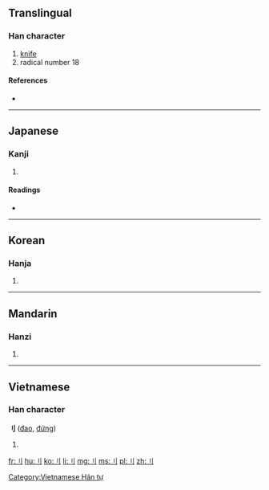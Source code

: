 {{also|刀}}
==Translingual==
{{stroke order|type=animate}}

===Han character===
{{Han char|rn=18|rad=刀|as=00|sn=2|var=2|four=|canj=中弓 (LN), X中弓 (XLN)}}

# [[knife]]
# radical number 18

====References====
* {{Han ref|kx=0136.010|dkj=01847|dj=0304.060|hdz=10320.010|uh=5202|ud=20994}}

----

==Japanese==
{{ja-see-also|リ}}

===Kanji===
{{ja-kanji|grade=|rs=刀00}}

# {{defn|lang=ja|sort=刀00}}

====Readings====
* {{ja-readings|on=[[たう]] (tau)|kun=[[りっとう]] (rit-tou)}}

----

==Korean==

===Hanja===
{{ko-hanja|hangeul=도|rv=do|mr=to}}

# {{defn|lang=ko|sort=刀00}}

----

==Mandarin==

===Hanzi===
{{cmn-hanzi|pin=[[dāo]] ([[dao1]])|wg=tao<sup>1</sup>}}

# {{defn|lang=cmn|sort=刀00}}

----

==Vietnamese==

===Han character===
'''刂''' ([[đao]], [[đứng]])

# {{defn|Vietnamese}}

[[Category:Vietnamese Hán tự]]

[[fr:刂]]
[[hu:刂]]
[[ko:刂]]
[[li:刂]]
[[mg:刂]]
[[ms:刂]]
[[pl:刂]]
[[zh:刂]]